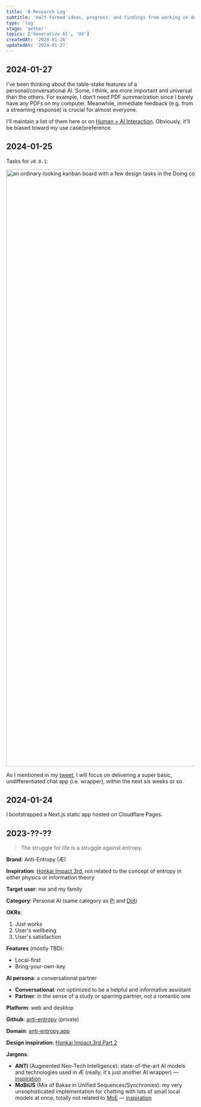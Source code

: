 ```yaml
---
title: 'Æ Research Log'
subtitle: 'Half-formed ideas, progress, and findings from working on Anti-Entropy project'
type: 'log'
stage: 'aether'
topics: ['Generative AI', 'UX']
createdAt: '2024-01-26'
updatedAt: '2024-01-27'
---
```


## 2024-01-27

I've been thinking about the table-stake features of a personal/conversational AI. Some, I think, are more important and universal than the others. For example, I don't need PDF summarization since I barely have any PDFs on my computer. Meanwhile, immediate feedback (e.g. from a streaming response) is crucial for almost everyone.

I'll maintain a list of them here or on [Human × AI Interaction](/stellar-sea/human-ai-interaction). Obviously, it'll be biased toward my use case/preference.

## 2024-01-25

Tasks for `v0.0.1`:

<Image
  alt="an ordinary-looking kanban board with a few design tasks in the Doing column and small development tasks in the Todo column"
  src="https://data-bank.thenameless.net/stellar-sea/anti-entropy-research-log/2024-01-25-kanban.jpg"
  width="1706"
  height="1590"
/>

As I mentioned in my [tweet](https://twitter.com/thenameless7741/status/1749924392094826964), I will focus on delivering a super basic, undifferentiated chat app (i.e. wrapper), within the next six weeks or so.

## 2024-01-24

I bootstrapped a Next.js static app hosted on Cloudflare Pages.

## 2023-??-??

> The struggle for life is a struggle against entropy.

**Brand**: Anti-Entropy (Æ)

**Inspiration**: [Honkai Impact 3rd](https://honkaiimpact3.fandom.com/wiki/Anti-Entropy), not related to the concept of entropy in either physics or information theory

**Target user**: me and my family

**Category**: Personal AI (same category as [Pi](https://pi.ai) and [Dot](https://new.computer/))

**OKRs**:

1. Just works
2. User's wellbeing
3. User's satisfaction

**Features** (mostly TBD):

- Local-first
- Bring-your-own-key

**AI persona**: a conversational partner

- **Conversational**: not optimized to be a helpful and informative assistant
- **Partner**: in the sense of a study or sparring partner, not a romantic one

**Platform**: web and desktop

**Github**: [anti-entropy](https://github.com/thenameless7741/anti-entropy) (private)

**Domain**: [anti-entropy.app](https://anti-entropy.app)

**Design inspiration**: [Honkai Impact 3rd Part 2](https://www.youtube.com/watch?v=L3tGgYUCeU4)

**Jargons**:

- **ANTI** (Augmented Neo-Tech Intelligence): state-of-the-art AI models and technologies used in Æ (really, it's just another AI wrapper) — [inspiration](https://honkaiimpact3.fandom.com/wiki/MANTIS)
- **MoBiUS** (Mix of Bakas in Unified Sequences/Synchronies): my very unsophisticated implementation for chatting with lots of small local models at once, totally not related to [MoE](https://arxiv.org/abs/2305.14705) — [inspiration](https://honkaiimpact3.fandom.com/wiki/Mobius)
